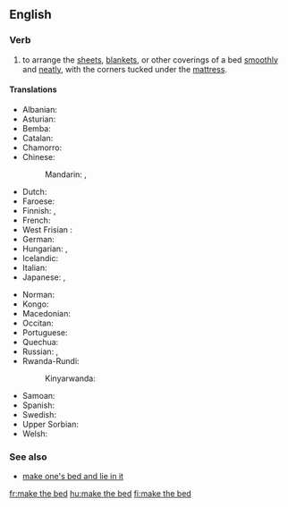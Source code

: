==English==

===Verb===
{{head|en|verb}}

# to arrange the [[sheet]]s, [[blanket]]s, or other coverings of a bed [[smoothly]] and [[neat]]ly, with the corners tucked under the [[mattress]].

====Translations====
{{trans-top|arrange sheets, etc smoothly and neatly}}
* Albanian: {{t|sq|rregulloj shtratin}}
* Asturian: {{t|ast|facer la cama}}
* Bemba: {{t|bem|pangá ubú-sanshí}}
* Catalan: {{t|ca|fer el llit}}
* Chamorro: {{t|ch|para ma äreglä i káma}}
* Chinese:
*: Mandarin: {{t+|cmn|鋪床|sc=Hani}}, {{t+|cmn|铺床|tr=pūchuáng|sc=Hani}}
* Dutch: {{t|nl|[[het]] [[bed]] [[opmaken]]}}
* Faroese: {{t|fo|reiða song}}
* Finnish: {{t+|fi|pedata}}, {{t+|fi|sijata}}
* French: {{t+|fr|faire le lit}}
* West Frisian<!-- please double-check that this is actually West Frisian and not North or Saterland Frisian -->: {{t-check|fy|bêdmeitsje}}
* German: {{t|de|das Bett machen}}
* Hungarian: {{t+|hu|ágyaz}}, {{t+|hu|beágyaz}}
* Icelandic: {{t|is|búa um rúmið}}
* Italian: {{t|it|rifare il letto}}
* Japanese: {{t|ja|布団を敷く|tr=ふとんをしく, futon o shiku|sc=Jpan}}, {{t|ja|ベッドを整える|tr=beddo o totonoeru|sc=Jpan}}
{{trans-mid}}
* Norman: {{t|nrf|faithe lé liet}}
* Kongo: {{t|kg|ku-yala mfulu}}
* Macedonian: {{t|mk|наместување кревет}}
* Occitan: {{t|oc|far lo lièch}}
* Portuguese: {{t+|pt|fazer a cama}}
* Quechua: {{t|qu|kawituta allichina}}
* Russian: {{t|ru|[[стели́ть]] / [[застила́ть]] / [[стлать]] [[посте́ль]] / [[крова́ть]]|impf}}, {{t|ru|[[постели́ть]] / [[застла́ть]] [[посте́ль]] / [[крова́ть]]|pf}}
* Rwanda-Rundi:
*: Kinyarwanda: {{t|rw|gusasa}}
* Samoan: {{t|sm|e teu le moega}}
* Spanish: {{t+|es|hacer la cama}}
* Swedish: {{t+|sv|bädda}}
* Upper Sorbian: {{t|hsb|łožo pósłać}}
* Welsh: {{t|cy|gwneud y gwely}}
{{trans-bottom}}

===See also===
* [[make one's bed and lie in it]]

[[fr:make the bed]]
[[hu:make the bed]]
[[fi:make the bed]]